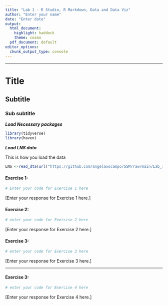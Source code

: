 ```yaml
---
title: "Lab 1 - R Studio, R Markdown, Data and Data Viz"
author: "Enter your name"
date: "Enter date"
output:
  html_document:
    highlight: haddock
    theme: cosmo
  pdf_document: default
editor_options:
  chunk_output_type: console
---
```


* * *

# Title

## Subtitle

### Sub subtitle


***Load Necessary packages***
```r
library(tidyverse)
library(haven)
```

***Load LNS data***

This is how you load the data
```r
LNS <-read_dta(url("https://github.com/angelaxocampo/SSM/raw/main/Lab_1/Data/LNS.dta"))
```

#### Exercise 1: 

```r
# Enter your code for Exercise 1 here
```

[Enter your response for Exercise 1 here.]


#### Exercise 2:


```r
# enter your code for Exercise 2 here
```

[Enter your response for Exercise 2 here.]

#### Exercise 3:

```r
# enter your code for Exercise 3 here
```

[Enter your response for Exercise 3 here.]

* * *
#### Exercise 3:

```r
# enter your code for Exercise 4 here
```

[Enter your response for Exercise 4 here.]



